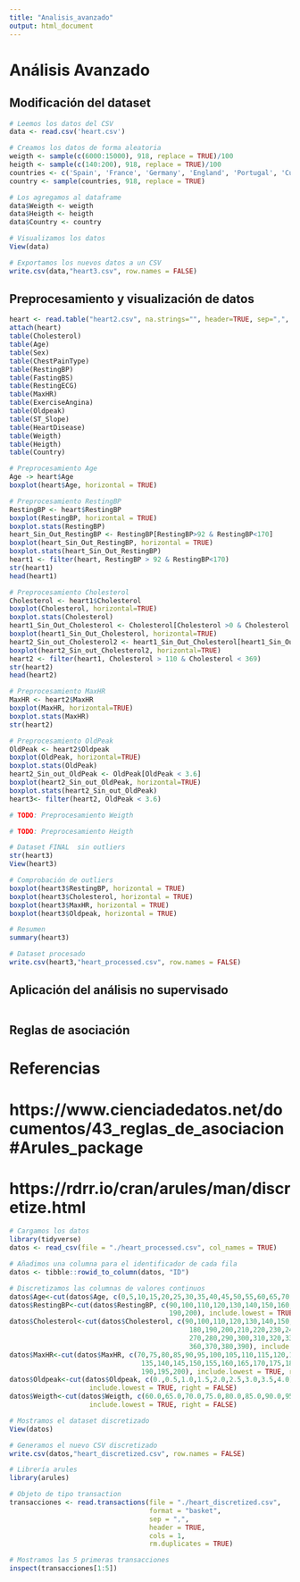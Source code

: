 ```yaml
---
title: "Analisis_avanzado"
output: html_document
---
```


# Análisis Avanzado

## Modificación del dataset

```r
# Leemos los datos del CSV
data <- read.csv('heart.csv')

# Creamos los datos de forma aleatoria
weigth <- sample(c(6000:15000), 918, replace = TRUE)/100
heigth <- sample(c(140:200), 918, replace = TRUE)/100
countries <- c('Spain', 'France', 'Germany', 'England', 'Portugal', 'Cuba', 'China', 'South Africa', 'Italy')
country <- sample(countries, 918, replace = TRUE)

# Los agregamos al dataframe
data$Weigth <- weigth
data$Heigth <- heigth
data$Country <- country

# Visualizamos los datos
View(data)

# Exportamos los nuevos datos a un CSV
write.csv(data,"heart3.csv", row.names = FALSE)
```

## Preprocesamiento y visualización de datos

```r
heart <- read.table("heart2.csv", na.strings="", header=TRUE, sep=",", dec=".")
attach(heart)
table(Cholesterol)
table(Age)
table(Sex)
table(ChestPainType)
table(RestingBP)
table(FastingBS)
table(RestingECG)
table(MaxHR)
table(ExerciseAngina)
table(Oldpeak)
table(ST_Slope)
table(HeartDisease)
table(Weigth)
table(Heigth)
table(Country)

# Preprocesamiento Age
Age -> heart$Age
boxplot(heart$Age, horizontal = TRUE)

# Preprocesamiento RestingBP
RestingBP <- heart$RestingBP
boxplot(RestingBP, horizontal = TRUE)
boxplot.stats(RestingBP)
heart_Sin_Out_RestingBP <- RestingBP[RestingBP>92 & RestingBP<170] 
boxplot(heart_Sin_Out_RestingBP, horizontal = TRUE) 
boxplot.stats(heart_Sin_Out_RestingBP)
heart1 <- filter(heart, RestingBP > 92 & RestingBP<170) 
str(heart1)
head(heart1)

# Preprocesamiento Cholesterol
Cholesterol <- heart1$Cholesterol
boxplot(Cholesterol, horizontal=TRUE)
boxplot.stats(Cholesterol)
heart1_Sin_Out_Cholesterol <- Cholesterol[Cholesterol >0 & Cholesterol < 404]
boxplot(heart1_Sin_Out_Cholesterol, horizontal=TRUE)
heart2_Sin_out_Cholesterol2 <- heart1_Sin_Out_Cholesterol[heart1_Sin_Out_Cholesterol > 110 & heart1_Sin_Out_Cholesterol< 369]
boxplot(heart2_Sin_out_Cholesterol2, horizontal=TRUE)
heart2 <- filter(heart1, Cholesterol > 110 & Cholesterol < 369)
str(heart2)
head(heart2)

# Preprocesamiento MaxHR
MaxHR <- heart2$MaxHR
boxplot(MaxHR, horizontal=TRUE)
boxplot.stats(MaxHR)
str(heart2)

# Preprocesamiento OldPeak
OldPeak <- heart2$Oldpeak
boxplot(OldPeak, horizontal=TRUE)
boxplot.stats(OldPeak)
heart2_Sin_out_OldPeak <- OldPeak[OldPeak < 3.6]
boxplot(heart2_Sin_out_OldPeak, horizontal=TRUE)
boxplot.stats(heart2_Sin_out_OldPeak)
heart3<- filter(heart2, OldPeak < 3.6)

# TODO: Preprocesamiento Weigth

# TODO: Preprocesamiento Heigth

# Dataset FINAL  sin outliers
str(heart3) 
View(heart3)

# Comprobación de outliers
boxplot(heart3$RestingBP, horizontal = TRUE)
boxplot(heart3$Cholesterol, horizontal = TRUE)
boxplot(heart3$MaxHR, horizontal = TRUE)
boxplot(heart3$Oldpeak, horizontal = TRUE)

# Resumen
summary(heart3) 

# Dataset procesado
write.csv(heart3,"heart_processed.csv", row.names = FALSE)

```

## Aplicación del análisis no supervisado

```r

```

## Reglas de asociación

# Referencias
# https://www.cienciadedatos.net/documentos/43_reglas_de_asociacion#Arules_package
# https://rdrr.io/cran/arules/man/discretize.html

```r
# Cargamos los datos
library(tidyverse)
datos <- read_csv(file = "./heart_processed.csv", col_names = TRUE)

# Añadimos una columna para el identificador de cada fila
datos <- tibble::rowid_to_column(datos, "ID")

# Discretizamos las columnas de valores continuos
datos$Age<-cut(datos$Age, c(0,5,10,15,20,25,30,35,40,45,50,55,60,65,70,75,80),include.lowest = TRUE, right = FALSE)
datos$RestingBP<-cut(datos$RestingBP, c(90,100,110,120,130,140,150,160,170,180,
                                        190,200), include.lowest = TRUE, right = FALSE)
datos$Cholesterol<-cut(datos$Cholesterol, c(90,100,110,120,130,140,150,160,170,
                                             180,190,200,210,220,230,240,250,260,
                                             270,280,290,300,310,320,330,340,350,
                                             360,370,380,390), include.lowest = TRUE, right = FALSE)
datos$MaxHR<-cut(datos$MaxHR, c(70,75,80,85,90,95,100,105,110,115,120,125,130,
                                 135,140,145,150,155,160,165,170,175,180,185,
                                 190,195,200), include.lowest = TRUE, right = FALSE)
datos$Oldpeak<-cut(datos$Oldpeak, c(0.,0.5,1.0,1.5,2.0,2.5,3.0,3.5,4.0), 
                    include.lowest = TRUE, right = FALSE)
datos$Weigth<-cut(datos$Weigth, c(60.0,65.0,70.0,75.0,80.0,85.0,90.0,95.0,100.0,105.0,110.0,115.0,120.0,125.0,130.0,135.0,140.0,145.0,150.0), 
                    include.lowest = TRUE, right = FALSE)

# Mostramos el dataset discretizado
View(datos)

# Generamos el nuevo CSV discretizado
write.csv(datos,"heart_discretized.csv", row.names = FALSE)

# Librería arules
library(arules)

# Objeto de tipo transaction
transacciones <- read.transactions(file = "./heart_discretized.csv",
                                   format = "basket",
                                   sep = ",",
                                   header = TRUE,
                                   cols = 1,
                                   rm.duplicates = TRUE)

# Mostramos las 5 primeras transacciones
inspect(transacciones[1:5])
```





